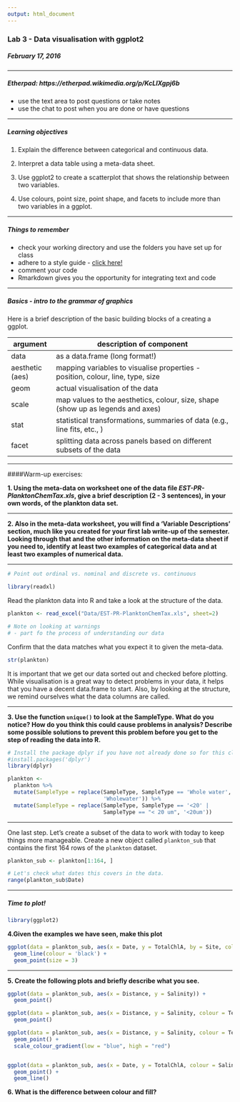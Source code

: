 ```yaml
---
output: html_document
---
```

### Lab 3 - Data visualisation with ggplot2
##### *February 17, 2016*

--------------------------------------------------------------------------------

##### Etherpad: https://etherpad.wikimedia.org/p/KcLlXgpj6b

* use the text area to post questions or take notes
* use the chat to post when you are done or have questions

--------------------------------------------------------------------------------

##### Learning objectives

1. Explain the difference between categorical and continuous data.

2. Interpret a data table using a meta-data sheet.

4. Use ggplot2 to create a scatterplot that shows the relationship between two 
   variables.

5. Use colours, point size, point shape, and facets to include more than two variables in a ggplot.

--------------------------------------------------------------------------------
    
##### Things to remember

* check your working directory and use the folders you have set up for class
* adhere to a style guide - [click here!](http://adv-r.had.co.nz/Style.html)
* comment your code
* Rmarkdown gives you the opportunity for integrating text and code

------------------------------------------------------------------------------

##### Basics - intro to the grammar of graphics

Here is a brief description of the basic building blocks of a creating a ggplot.  

argument        | description of component
--------------- | ------------------------------------------------------------ |
data            | as a data.frame (long format!)
aesthetic (aes) | mapping variables to visualise properties - position, colour, line, type, size |
geom            | actual visualisation of the data |
scale           | map values to the aesthetics, colour, size, shape (show up as legends and axes) |
stat            | statistical transformations, summaries of data (e.g., line fits, etc., ) |
facet           | splitting data across panels based on different subsets of the data |

--------------------------------------------------------------------------------

####Warm-up exercises:  

**1. Using the meta-data on worksheet one of the data file *EST-PR-PlanktonChemTax.xls*, give a brief description (2 - 3 sentences), in your own words, of the plankton data set.**

--------------------------------------------------------------------------------

**2. Also in the meta-data worksheet, you will find a 'Variable Descriptions' section, much like you created for your first lab write-up of the semester. Looking through that and the other information on the meta-data sheet if you need to, identify at least two examples of categorical data and at least two examples of numerical data.**

--------------------------------------------------------------------------------

```r
# Point out ordinal vs. nominal and discrete vs. continuous
```

```r
library(readxl)
```
 
Read the plankton data into R and take a look at the structure of the data.

```r
plankton <- read_excel("Data/EST-PR-PlanktonChemTax.xls", sheet=2)

# Note on looking at warnings
# - part fo the process of understanding our data
```

Confirm that the data matches what you expect it to given the meta-data.

```r
str(plankton)
```

It is important that we get our data sorted out and checked before plotting. 
While visualisation is a great way to detect problems in your data, it helps 
that you have a decent data.frame to start. Also, by looking at the structure, 
we remind ourselves what the data columns are called.  

--------------------------------------------------------------------------------

**3. Use the function `unique()` to look at the SampleType. What do you notice? How do you think this could cause problems in analysis? Describe some possible solutions to prevent this problem before you get to the step of reading the data into R.**

```r
# Install the package dplyr if you have not already done so for this class
#install.packages('dplyr')
library(dplyr)

plankton <- 
  plankton %>% 
  mutate(SampleType = replace(SampleType, SampleType == 'Whole water', 
                              'Wholewater')) %>%
  mutate(SampleType = replace(SampleType, SampleType == '<20' | 
                              SampleType == "< 20 um", '<20um'))
```
--------------------------------------------------------------------------------

One last step. Let's create a subset of the data to work with today to keep 
things more manageable. Create a new object called `plankton_sub` that contains
the first 164 rows of the `plankton` dataset.

```r
plankton_sub <- plankton[1:164, ]

# Let's check what dates this covers in the data.
range(plankton_sub$Date)
```

--------------------------------------------------------------------------------

##### Time to plot!

```r
library(ggplot2)
```

**4.Given the examples we have seen, make this plot**

```r
ggplot(data = plankton_sub, aes(x = Date, y = TotalChlA, by = Site, colour = Site)) + 
  geom_line(colour = 'black') +
  geom_point(size = 3)
```

--------------------------------------------------------------------------------

**5. Create the following plots and briefly describe what you see.**
```r
ggplot(data = plankton_sub, aes(x = Distance, y = Salinity)) + 
  geom_point()

ggplot(data = plankton_sub, aes(x = Distance, y = Salinity, colour = Temp)) + 
  geom_point()

ggplot(data = plankton_sub, aes(x = Distance, y = Salinity, colour = Temp)) + 
  geom_point() + 
  scale_colour_gradient(low = "blue", high = "red")


ggplot(data = plankton_sub, aes(x = Date, y = TotalChlA, colour = Salinity, by = Site)) + 
  geom_point() + 
  geom_line()


```

**6. What is the difference between colour and fill?**











